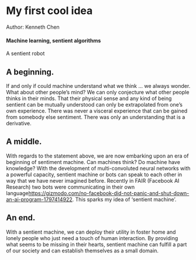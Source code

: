 # My first cool idea {#slug-one}

Author: Kenneth Chen

#### Machine learning, sentient algorithms

A sentient robot

## A beginning.

If and only if could machine understand what we think ... we always wonder. What about other people's mind? We can only conjecture what other people thinks in their minds. That their physical sense and any kind of being sentient can be mutually understood can only be extrapolated from one's own experience. There was never a visceral experience that can be gained from somebody else sentiment. There was only an understanding that is a derivative.

## A middle.

With regards to the statement above, we are now embarking upon an era of beginning of sentiment machine. Can machines think? Do machine have knowledge? With the development of multi-convoluted neural networks with a powerful capacity, sentient machine or bots can speak to each other in way that we have never imagined before. Recently in FAIR (Facebook AI Research) two bots were communicating in their own language<https://gizmodo.com/no-facebook-did-not-panic-and-shut-down-an-ai-program-1797414922>. This sparks my idea of 'sentient machine'. 

## An end.

With a sentient machine, we can deploy their utility in foster home and lonely people who just need a touch of human interaction. By providing what seems to be missing in their hearts, sentient machine can fulfill a part of our society and can establish themselves as a small domain. 
